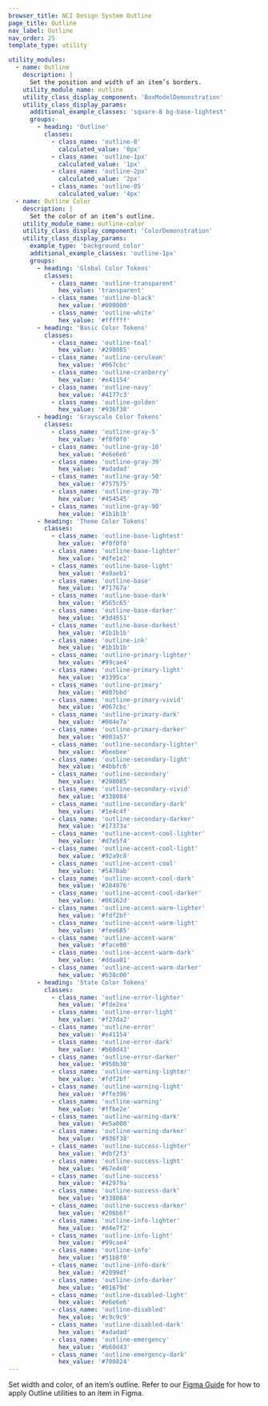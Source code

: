 ```yaml
---
browser_title: NCI Design System Outline
page_title: Outline
nav_label: Outline
nav_order: 25
template_type: utility

utility_modules:
  - name: Outline
    description: |
      Set the position and width of an item’s borders.
    utility_module_name: outline
    utility_class_display_component: 'BoxModelDemonstration'
    utility_class_display_params:
      additional_example_classes: 'square-8 bg-base-lightest'
      groups:
        - heading: 'Outline'
          classes:
            - class_name: 'outline-0'
              calculated_value: '0px'
            - class_name: 'outline-1px'
              calculated_value: '1px'
            - class_name: 'outline-2px'
              calculated_value: '2px'
            - class_name: 'outline-05'
              calculated_value: '4px'
  - name: Outline Color
    description: |
      Set the color of an item’s outline.
    utility_module_name: outline-color
    utility_class_display_component: 'ColorDemonstration'
    utility_class_display_params:
      example_type: 'background_color'
      additional_example_classes: 'outline-1px'
      groups:
        - heading: 'Global Color Tokens'
          classes:
            - class_name: 'outline-transparent'
              hex_value: 'transparent'
            - class_name: 'outline-black'
              hex_value: '#000000'
            - class_name: 'outline-white'
              hex_value: '#ffffff'
        - heading: 'Basic Color Tokens'
          classes:
            - class_name: 'outline-teal'
              hex_value: '#298085'
            - class_name: 'outline-cerulean'
              hex_value: '#067cbc'
            - class_name: 'outline-cranberry'
              hex_value: '#e41154'
            - class_name: 'outline-navy'
              hex_value: '#4177c3'
            - class_name: 'outline-golden'
              hex_value: '#936f38'
        - heading: 'Grayscale Color Tokens'
          classes:
            - class_name: 'outline-gray-5'
              hex_value: '#f0f0f0'
            - class_name: 'outline-gray-10'
              hex_value: '#e6e6e6'
            - class_name: 'outline-gray-30'
              hex_value: '#adadad'
            - class_name: 'outline-gray-50'
              hex_value: '#757575'
            - class_name: 'outline-gray-70'
              hex_value: '#454545'
            - class_name: 'outline-gray-90'
              hex_value: '#1b1b1b'
        - heading: 'Theme Color Tokens'
          classes:
            - class_name: 'outline-base-lightest'
              hex_value: '#f0f0f0'
            - class_name: 'outline-base-lighter'
              hex_value: '#dfe1e2'
            - class_name: 'outline-base-light'
              hex_value: '#a9aeb1'
            - class_name: 'outline-base'
              hex_value: '#71767a'
            - class_name: 'outline-base-dark'
              hex_value: '#565c65'
            - class_name: 'outline-base-darker'
              hex_value: '#3d4551'
            - class_name: 'outline-base-darkest'
              hex_value: '#1b1b1b'
            - class_name: 'outline-ink'
              hex_value: '#1b1b1b'
            - class_name: 'outline-primary-lighter'
              hex_value: '#99cae4'
            - class_name: 'outline-primary-light'
              hex_value: '#3395ca'
            - class_name: 'outline-primary'
              hex_value: '#007bbd'
            - class_name: 'outline-primary-vivid'
              hex_value: '#067cbc'
            - class_name: 'outline-primary-dark'
              hex_value: '#004e7a'
            - class_name: 'outline-primary-darker'
              hex_value: '#003a57'
            - class_name: 'outline-secondary-lighter'
              hex_value: '#beebee'
            - class_name: 'outline-secondary-light'
              hex_value: '#4bbfc6'
            - class_name: 'outline-secondary'
              hex_value: '#298085'
            - class_name: 'outline-secondary-vivid'
              hex_value: '#338084'
            - class_name: 'outline-secondary-dark'
              hex_value: '#1e4c4f'
            - class_name: 'outline-secondary-darker'
              hex_value: '#17373a'
            - class_name: 'outline-accent-cool-lighter'
              hex_value: '#d7e5f4'
            - class_name: 'outline-accent-cool-light'
              hex_value: '#92a9c8'
            - class_name: 'outline-accent-cool'
              hex_value: '#5478ab'
            - class_name: 'outline-accent-cool-dark'
              hex_value: '#284976'
            - class_name: 'outline-accent-cool-darker'
              hex_value: '#06162d'
            - class_name: 'outline-accent-warm-lighter'
              hex_value: '#fdf2bf'
            - class_name: 'outline-accent-warm-light'
              hex_value: '#fee685'
            - class_name: 'outline-accent-warm'
              hex_value: '#face00'
            - class_name: 'outline-accent-warm-dark'
              hex_value: '#ddaa01'
            - class_name: 'outline-accent-warm-darker'
              hex_value: '#b38c00'
        - heading: 'State Color Tokens'
          classes:
            - class_name: 'outline-error-lighter'
              hex_value: '#fde2ea'
            - class_name: 'outline-error-light'
              hex_value: '#f27da2'
            - class_name: 'outline-error'
              hex_value: '#e41154'
            - class_name: 'outline-error-dark'
              hex_value: '#b60d43'
            - class_name: 'outline-error-darker'
              hex_value: '#950b30'
            - class_name: 'outline-warning-lighter'
              hex_value: '#fdf2bf'
            - class_name: 'outline-warning-light'
              hex_value: '#ffe396'
            - class_name: 'outline-warning'
              hex_value: '#ffbe2e'
            - class_name: 'outline-warning-dark'
              hex_value: '#e5a000'
            - class_name: 'outline-warning-darker'
              hex_value: '#936f38'
            - class_name: 'outline-success-lighter'
              hex_value: '#dbf2f3'
            - class_name: 'outline-success-light'
              hex_value: '#67e4e8'
            - class_name: 'outline-success'
              hex_value: '#42979a'
            - class_name: 'outline-success-dark'
              hex_value: '#338084'
            - class_name: 'outline-success-darker'
              hex_value: '#206b6f'
            - class_name: 'outline-info-lighter'
              hex_value: '#d4e7f2'
            - class_name: 'outline-info-light'
              hex_value: '#99cae4'
            - class_name: 'outline-info'
              hex_value: '#51b8f0'
            - class_name: 'outline-info-dark'
              hex_value: '#2099df'
            - class_name: 'outline-info-darker'
              hex_value: '#01679d'
            - class_name: 'outline-disabled-light'
              hex_value: '#e6e6e6'
            - class_name: 'outline-disabled'
              hex_value: '#c9c9c9'
            - class_name: 'outline-disabled-dark'
              hex_value: '#adadad'
            - class_name: 'outline-emergency'
              hex_value: '#b60d43'
            - class_name: 'outline-emergency-dark'
              hex_value: '#700824'
---
```


Set width and color, of an item’s outline. Refer to our [Figma Guide](/get-started/figma-guide) for how to apply Outline utilities to an item in Figma.
